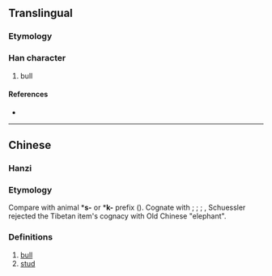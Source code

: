 {{character info/new}}
==Translingual==

===Etymology===
{{Han compound|牛|岡|c1=s|c2=p|t1=ox|ls=psc}}

===Han character===
{{Han char|rn=93|rad=牛|as=08|sn=12|four=27520|canj=HQBTU|ids=⿰牜岡}}

# bull

====References====
* {{Han ref|kx=0702.080|dkj=20056|dj=1115.130|hdz=31813.050|uh=7285|ud=29317|bh=DA6B|bd=55915}}

----

==Chinese==

===Hanzi===
{{cmn-hanzi|pin=[[gāng]] ([[gang1]]), [[tè]] ([[te4]])|wg=kang<sup>1</sup>, t'e<sup>4</sup>}}

===Etymology===
Compare {{cog|tbq-pro|*b/m-laŋ||penis, male, husband}} with animal *'''s-''' or *'''k-''' prefix ({{zh-ref| Schuessler, 2007}}). Cognate with {{cog|mro|klaŋ}}; {{cog|lus|tlaŋ||male}}; {{cog|mjw|chè lóŋ||buffalo}}; {{cog|bo|གླང||ox}}, Schuessler rejected the Tibetan item's cognacy with Old Chinese {{och-l|象}}  "elephant".

===Definitions===
# [[bull]]
# [[stud]]